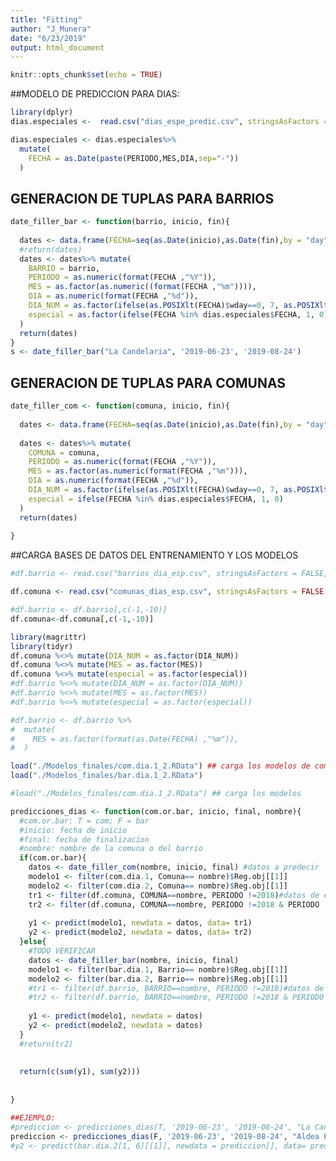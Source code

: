 ```yaml
---
title: "Fitting"
author: "J_Munera"
date: "6/23/2019"
output: html_document
---
```


```r
knitr::opts_chunk$set(echo = TRUE)
```

##MODELO DE PREDICCION PARA DIAS:

```r
library(dplyr)
dias.especiales <-  read.csv("dias_espe_predic.csv", stringsAsFactors = FALSE, encoding = "ISO_8859-1", header = T)

dias.especiales <- dias.especiales%>%
  mutate(
    FECHA = as.Date(paste(PERIODO,MES,DIA,sep="-"))
  )
```

## GENERACION DE TUPLAS PARA BARRIOS
```r
date_filler_bar <- function(barrio, inicio, fin){
  
  dates <- data.frame(FECHA=seq(as.Date(inicio),as.Date(fin),by = "day"))
  #return(dates)
  dates <- dates%>% mutate(
    BARRIO = barrio,
    PERIODO = as.numeric(format(FECHA ,"%Y")),
    MES = as.factor(as.numeric((format(FECHA ,"%m")))),
    DIA = as.numeric(format(FECHA ,"%d")),
    DIA_NUM = as.factor(ifelse(as.POSIXlt(FECHA)$wday==0, 7, as.POSIXlt(FECHA)$wday)),
    especial = as.factor(ifelse(FECHA %in% dias.especiales$FECHA, 1, 0))
  )
  return(dates) 
}
s <- date_filler_bar("La Candelaria", '2019-06-23', '2019-08-24')

```

## GENERACION DE TUPLAS PARA COMUNAS
```r
date_filler_com <- function(comuna, inicio, fin){
  
  dates <- data.frame(FECHA=seq(as.Date(inicio),as.Date(fin),by = "day"))
  
  dates <- dates%>% mutate(
    COMUNA = comuna,
    PERIODO = as.numeric(format(FECHA ,"%Y")),
    MES = as.factor(as.numeric(format(FECHA ,"%m"))),
    DIA = as.numeric(format(FECHA ,"%d")),
    DIA_NUM = as.factor(ifelse(as.POSIXlt(FECHA)$wday==0, 7, as.POSIXlt(FECHA)$wday)),
    especial = ifelse(FECHA %in% dias.especiales$FECHA, 1, 0)
  )
  return(dates)
   
}


```


##CARGA BASES DE DATOS DEL ENTRENAMIENTO Y LOS MODELOS
```r
#df.barrio <- read.csv("barrios_dia_esp.csv", stringsAsFactors = FALSE, encoding = "ISO_8859-1", header = T)

df.comuna <- read.csv("comunas_dias_esp.csv", stringsAsFactors = FALSE, encoding = "ISO_8859-1", header = T)

#df.barrio <- df.barrio[,c(-1,-10)] 
df.comuna<-df.comuna[,c(-1,-10)] 

library(magrittr)
library(tidyr)
df.comuna %<>% mutate(DIA_NUM = as.factor(DIA_NUM))
df.comuna %<>% mutate(MES = as.factor(MES))
df.comuna %<>% mutate(especial = as.factor(especial))
#df.barrio %<>% mutate(DIA_NUM = as.factor(DIA_NUM))
#df.barrio %<>% mutate(MES = as.factor(MES))
#df.barrio %<>% mutate(especial = as.factor(especial))

#df.barrio <- df.barrio %>%
#  mutate(
#    MES = as.factor(format(as.Date(FECHA) ,"%m")),
#  )

load("./Modelos_finales/com.dia.1_2.RData") ## carga los modelos de comunas
load("./Modelos_finales/bar.dia.1_2.RData")
```


```r
#load("./Modelos_finales/com.dia.1_2.RData") ## carga los modelos

predicciones_dias <- function(com.or.bar, inicio, final, nombre){
  #com.or.bar: T = com; F = bar
  #inicio: fecha de inicio
  #final: fecha de finalizacion
  #nombre: nombre de la comuna o del barrio
  if(com.or.bar){
    datos <- date_filler_com(nombre, inicio, final) #datos a predecir
    modelo1 <- filter(com.dia.1, Comuna== nombre)$Reg.obj[[1]]
    modelo2 <- filter(com.dia.2, Comuna== nombre)$Reg.obj[[1]]
    tr1 <- filter(df.comuna, COMUNA==nombre, PERIODO !=2018)#datos de entrenamietno del modelo
    tr2 <- filter(df.comuna, COMUNA==nombre, PERIODO !=2018 & PERIODO !=2017)
  
    y1 <- predict(modelo1, newdata = datos, data= tr1)
    y2 <- predict(modelo2, newdata = datos, data= tr2)    
  }else{
    #TODO VERIFICAR
    datos <- date_filler_bar(nombre, inicio, final)
    modelo1 <- filter(bar.dia.1, Barrio== nombre)$Reg.obj[[1]]
    modelo2 <- filter(bar.dia.2, Barrio== nombre)$Reg.obj[[1]]
    #tr1 <- filter(df.barrio, BARRIO==nombre, PERIODO !=2018)#datos de entrenamietno del modelo
    #tr2 <- filter(df.barrio, BARRIO==nombre, PERIODO !=2018 & PERIODO !=2017)
    
    y1 <- predict(modelo1, newdata = datos)
    y2 <- predict(modelo2, newdata = datos)
  }
  #return(tr2)
  
  
  return(c(sum(y1), sum(y2)))
  
  
}

##EJEMPLO:
#prediccion <- predicciones_dias(T, '2019-06-23', '2019-08-24', "La Candelaria")
prediccion <- predicciones_dias(F, '2019-06-23', '2019-08-24', "Aldea Pablo VI")
#y2 <- predict(bar.dia.2[1, 6][[1]], newdata = prediccion[], data= prediccion)
```
